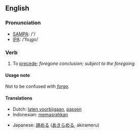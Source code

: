 ==English==
=== Pronunciation ===
*[[w:SAMPA|SAMPA]]: /'/
*[[w:IPA|IPA]]: /'foɻgo/

=== Verb ===
{{irregverb|'''to forego'''|'''[[foregoes]]'''|'''[[forewent]]'''|'''[[foregone]]'''|'''[[foregoing]]'''}}

# To [[precede]]; ''foregone conclusion; subject to the foregoing''

====Usage note====
Not to be confused with ''[[forgo]]''.

==== Translations ====
{{top}}
*Dutch: [[laten voorbijgaan]], [[passen]]
*Indonesian: [[pasrah|memasrahkan]]
{{mid}}
*Japanese: [[諦める]] ([[あきらめる]], akirameru)
{{bottom}}